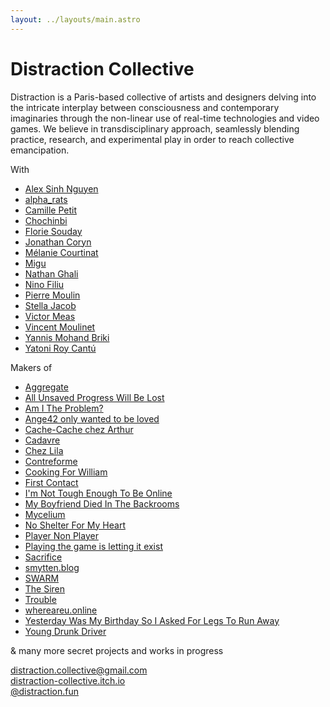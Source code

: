 ```yaml
---
layout: ../layouts/main.astro
---
```


# Distraction Collective

Distraction is a Paris-based collective of artists and designers delving into the intricate interplay between consciousness and contemporary imaginaries through the non-linear use of real-time technologies and video games. We believe in transdisciplinary approach, seamlessly blending practice, research, and experimental play in order to reach collective emancipation.

With

- [Alex Sinh Nguyen](https://www.instagram.com/sinhalex/)
- [alpha_rats](https://www.instagram.com/alpha_rats)
- [Camille Petit](https://www.instagram.com/kamyukami)
- [Chochinbi](https://www.instagram.com/chochinbi)
- [Florie Souday](https://www.instagram.com/floriesouday)
- [Jonathan Coryn](https://www.instagram.com/corjn)
- [Mélanie Courtinat](https://www.instagram.com/melanie.courtinat)
- [Migu](https://www.instagram.com/migu.exe/)
- [Nathan Ghali](https://www.instagram.com/nathan_ghali)
- [Nino Filiu](https://www.instagram.com/nino.filiu)
- [Pierre Moulin](https://www.instagram.com/pierre__moulin)
- [Stella Jacob](https://www.instagram.com/stellaykv)
- [Victor Meas](https://www.instagram.com/gucciwarlock)
- [Vincent Moulinet](https://www.instagram.com/moulsssss)
- [Yannis Mohand Briki](https://www.instagram.com/neohybris)
- [Yatoni Roy Cantú](https://www.instagram.com/yatoni)

Makers of

- [Aggregate](https://ninofiliu.com/aggregate/)
- [All Unsaved Progress Will Be Lost](https://melaniecourtinat.com/All-Unsaved-Progress-Will-Be-Lost)
- [Am I The Problem?](https://residenceevil.ch/amitheproblem/)
- [Ange42 only wanted to be loved](https://distraction-collective.itch.io/ange42onlywantedtobeloved)
- [Cache-Cache chez Arthur](https://stellaykv.itch.io/cache-cache-chez-arthur)
- [Cadavre](https://corjn.com/corjn.html#carousel_6dfd)
- [Chez Lila](https://residenceevil.ch/chez-lila/)
- [Contreforme](https://residenceevil.ch/contreforme/)
- [Cooking For William](https://distraction-collective.itch.io/cooking-for-william)
- [First Contact](https://ninofiliu.com/first-contact/)
- [I'm Not Tough Enough To Be Online](https://melaniecourtinat.com/I-m-not-tough-enough-to-be-online)
- [My Boyfriend Died In The Backrooms](https://corjn.com/corjn.html#carousel_6dfd)
- [Mycelium](https://moulinpierre.com/MYCELIUM-THE-GAME)
- [No Shelter For My Heart](https://residenceevil.ch/no-shelter-for-my-heart/)
- [Player Non Player](https://store.steampowered.com/app/2175690/Player_Non_Player/)
- [Playing the game is letting it exist](https://stellaykv.itch.io/playingthegameislettingitexist)
- [Sacrifice](https://ninofiliu.com/sacrifice/)
- [smytten.blog](https://smytten.blog/)
- [SWARM](https://swarm.nok.baby)
- [The Siren](https://melaniecourtinat.com/The-Siren)
- [Trouble](https://www.youtube.com/watch?v=FxKZepo-J_c)
- [whereareu.online](https://whereareu.online/)
- [Yesterday Was My Birthday So I Asked For Legs To Run Away](https://residenceevil.ch/yesterday-was-my-birthday-so-i-asked-for-legs-to-run-away/)
- [Young Drunk Driver](https://coquillagehumain.itch.io/ydd)

& many more secret projects and works in progress

[distraction.collective@gmail.com](mailto:distraction.collective@gmail.com)<br/>
[distraction-collective.itch.io](https://distraction-collective.itch.io/)<br/>
[@distraction.fun](https://www.instagram.com/distraction.fun)

